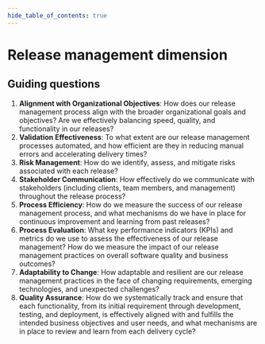 ```yaml
---
hide_table_of_contents: true
---
```



# Release management dimension

<DimensionGrid>
	<DimensionGridColumn title="1 - Reactive">
		<Content1 />
	</DimensionGridColumn>
	<DimensionGridColumn title="2 - Managed">
		<Content2 />
	</DimensionGridColumn>
	<DimensionGridColumn title="3 - Defined">
		<Content3 />
	</DimensionGridColumn>
	<DimensionGridColumn title="4 - Measured">
		<Content4 />
	</DimensionGridColumn>
	<DimensionGridColumn title="5 - Optimized">
		<Content5 />
	</DimensionGridColumn>
</DimensionGrid>

## Guiding questions

1. **Alignment with Organizational Objectives**: How does our release management process align with the broader organizational goals and objectives? Are we effectively balancing speed, quality, and functionality in our releases?
1. **Validation Effectiveness**: To what extent are our release management processes automated, and how efficient are they in reducing manual errors and accelerating delivery times?
1. **Risk Management**: How do we identify, assess, and mitigate risks associated with each release?
1. **Stakeholder Communication**: How effectively do we communicate with stakeholders (including clients, team members, and management) throughout the release process?
1. **Process Efficiency**: How do we measure the success of our release management process, and what mechanisms do we have in place for continuous improvement and learning from past releases?
1. **Process Evaluation**: What key performance indicators (KPIs) and metrics do we use to assess the effectiveness of our release management? How do we measure the impact of our release management practices on overall software quality and business outcomes?
1. **Adaptability to Change**: How adaptable and resilient are our release management practices in the face of changing requirements, emerging technologies, and unexpected challenges?
1. **Quality Assurance**: How do we systematically track and ensure that each functionality, from its initial requirement through development, testing, and deployment, is effectively aligned with and fulfills the intended business objectives and user needs, and what mechanisms are in place to review and learn from each delivery cycle?
